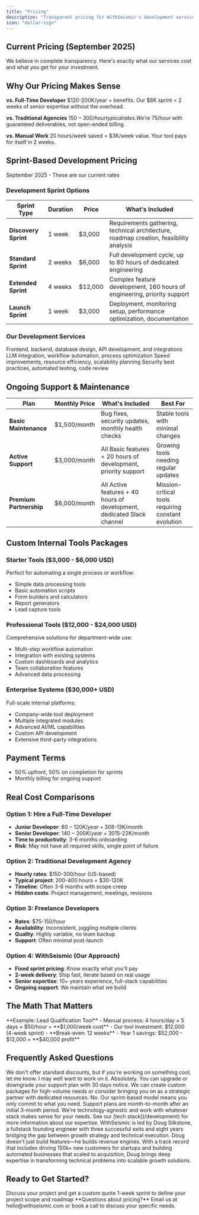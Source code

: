```yaml
---
title: "Pricing"
description: "Transparent pricing for WithSeismic's development services and internal tool creation"
icon: "dollar-sign"
---
```


## Current Pricing (September 2025)

We believe in complete transparency. Here's exactly what our services cost and what you get for your investment.

## Why Our Pricing Makes Sense

**vs. Full-Time Developer**
$120-200K/year + benefits. Our $6K sprint = 2 weeks of senior expertise without the overhead.

**vs. Traditional Agencies**
$150-300/hour typical rates. We're ~$75/hour with guaranteed deliverables, not open-ended billing.

**vs. Manual Work**
20 hours/week saved = $3K/week value. Your tool pays for itself in 2 weeks.

## Sprint-Based Development Pricing

<Card title="Last Updated" icon="calendar">
  September 2025 - These are our current rates
</Card>

### Development Sprint Options

| Sprint Type | Duration | Price | What's Included |
|------------|----------|-------|-----------------|
| **Discovery Sprint** | 1 week | $3,000 | Requirements gathering, technical architecture, roadmap creation, feasibility analysis |
| **Standard Sprint** | 2 weeks | $6,000 | Full development cycle, up to 80 hours of dedicated engineering |
| **Extended Sprint** | 4 weeks | $12,000 | Complex feature development, 160 hours of engineering, priority support |
| **Launch Sprint** | 1 week | $3,000 | Deployment, monitoring setup, performance optimization, documentation |

### Our Development Services

<CardGroup cols={2}>
  <Card icon="code" title="Full-Stack Development">
    Frontend, backend, database design, API development, and integrations
  </Card>
  <Card icon="robot" title="AI & Automation">
    LLM integration, workflow automation, process optimization
  </Card>
  <Card icon="gauge" title="Performance Optimization">
    Speed improvements, resource efficiency, scalability planning
  </Card>
  <Card icon="shield" title="Security & Testing">
    Security best practices, automated testing, code review
  </Card>
</CardGroup>

## Ongoing Support & Maintenance

| Plan | Monthly Price | What's Included | Best For |
|------|--------------|-----------------|----------|
| **Basic Maintenance** | $1,500/month | Bug fixes, security updates, monthly health checks | Stable tools with minimal changes |
| **Active Support** | $3,000/month | All Basic features + 20 hours of development, priority support | Growing tools needing regular updates |
| **Premium Partnership** | $6,000/month | All Active features + 40 hours of development, dedicated Slack channel | Mission-critical tools requiring constant evolution |

## Custom Internal Tools Packages

### Starter Tools ($3,000 - $6,000 USD)
Perfect for automating a single process or workflow:
- Simple data processing tools
- Basic automation scripts
- Form builders and calculators
- Report generators
- Lead capture tools

### Professional Tools ($12,000 - $24,000 USD)
Comprehensive solutions for department-wide use:
- Multi-step workflow automation
- Integration with existing systems
- Custom dashboards and analytics
- Team collaboration features
- Advanced data processing

### Enterprise Systems ($30,000+ USD)
Full-scale internal platforms:
- Company-wide tool deployment
- Multiple integrated modules
- Advanced AI/ML capabilities
- Custom API development
- Extensive third-party integrations

## Payment Terms

- 50% upfront, 50% on completion for sprints
- Monthly billing for ongoing support

## Real Cost Comparisons

### Option 1: Hire a Full-Time Developer
- **Junior Developer**: $80-120K/year + 30% benefits = ~$8-13K/month
- **Senior Developer**: $140-200K/year + 30% benefits = ~$15-22K/month
- **Time to productivity**: 3-6 months onboarding
- **Risk**: May not have all required skills, single point of failure

### Option 2: Traditional Development Agency
- **Hourly rates**: $150-300/hour (US-based)
- **Typical project**: 200-400 hours = $30-120K
- **Timeline**: Often 3-6 months with scope creep
- **Hidden costs**: Project management, meetings, revisions

### Option 3: Freelance Developers
- **Rates**: $75-150/hour
- **Availability**: Inconsistent, juggling multiple clients
- **Quality**: Highly variable, no team backup
- **Support**: Often minimal post-launch

### Option 4: WithSeismic (Our Approach)
- **Fixed sprint pricing**: Know exactly what you'll pay
- **2-week delivery**: Ship fast, iterate based on real usage
- **Senior expertise**: 10+ years experience, full-stack capabilities
- **Ongoing support**: We maintain what we build

## The Math That Matters

<Info>
  **Example: Lead Qualification Tool**
  - Manual process: 4 hours/day × 5 days × $50/hour = **$1,000/week cost**
  - Our tool investment: $12,000 (4-week sprint)
  - **Break-even: 12 weeks**
  - Year 1 savings: $52,000 - $12,000 = **$40,000 profit**
</Info>


## Frequently Asked Questions

<AccordionGroup>
  <Accordion title="Do you offer discounts for startups?">
    We don't offer standard discounts, but if you're working on something cool, let me know. I may well want to work on it.
  </Accordion>

  <Accordion title="Can I switch between support plans?">
    Absolutely. You can upgrade or downgrade your support plan with 30 days notice.
  </Accordion>

  <Accordion title="What if I need more than 40 hours per month?">
    We can create custom packages for high-volume needs or consider bringing you on as a strategic partner with dedicated resources.
  </Accordion>

  <Accordion title="Do you require long-term contracts?">
    No. Our sprint-based model means you only commit to what you need. Support plans are month-to-month after an initial 3-month period.
  </Accordion>

  <Accordion title="What technologies do you work with?">
    We're technology-agnostic and work with whatever stack makes sense for your needs. See our [tech stack](/development) for more information about our expertise.
  </Accordion>

  <Accordion title="Who's the WithSeismic team?">
    WithSeismic is led by Doug Silkstone, a fullstack founding engineer with three successful exits and eight years bridging the gap between growth strategy and technical execution. Doug doesn't just build features—he builds revenue engines. With a track record that includes driving 150k+ new customers for startups and building automated businesses that scaled to acquisition, Doug brings deep expertise in transforming technical problems into scalable growth solutions.
  </Accordion>
</AccordionGroup>

## Ready to Get Started?

<CardGroup cols={2}>
  <Card title="Book a Discovery Call" icon="phone" href="/quickstart">
    Discuss your project and get a custom quote
  </Card>
  <Card title="Start with a Discovery Sprint" icon="rocket" href="/approach/discovery-process">
    1-week sprint to define your project scope and roadmap
  </Card>
</CardGroup>

<Note>
  **Questions about pricing?**
  Email us at hello@withseismic.com or book a call to discuss your specific needs.
</Note>
